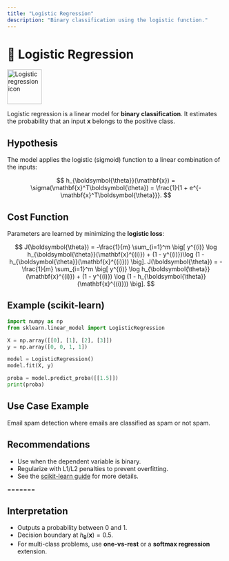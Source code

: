 ```yaml
---
title: "Logistic Regression"
description: "Binary classification using the logistic function."
---
```


# 🔐 Logistic Regression

<img src="../../images/supervised/logistic-regression.svg" alt="Logistic regression icon" width="80" />

Logistic regression is a linear model for **binary classification**. It estimates the probability that an input $\mathbf{x}$ belongs to the positive class.

## Hypothesis

The model applies the logistic (sigmoid) function to a linear combination of the inputs:

$$
h_{\boldsymbol{\theta}}(\mathbf{x}) = \sigma(\mathbf{x}^T\boldsymbol{\theta}) = \frac{1}{1 + e^{-\mathbf{x}^T\boldsymbol{\theta}}}.
$$

## Cost Function

Parameters are learned by minimizing the **logistic loss**:

$$
J(\boldsymbol{\theta}) = -\frac{1}{m} \sum_{i=1}^m \big[ y^{(i)} \log h_{\boldsymbol{\theta}}(\mathbf{x}^{(i)}) + (1 - y^{(i)})\log (1 - h_{\boldsymbol{\theta}}(\mathbf{x}^{(i)})) \big].
J(\boldsymbol{\theta}) = -\frac{1}{m} \sum_{i=1}^m \big[ y^{(i)} \log h_{\boldsymbol{\theta}}(\mathbf{x}^{(i)}) + (1 - y^{(i)}) \log (1 - h_{\boldsymbol{\theta}}(\mathbf{x}^{(i)})) \big].
$$

## Example (scikit-learn)

```python
import numpy as np
from sklearn.linear_model import LogisticRegression

X = np.array([[0], [1], [2], [3]])
y = np.array([0, 0, 1, 1])

model = LogisticRegression()
model.fit(X, y)

proba = model.predict_proba([[1.5]])
print(proba)
```

## Use Case Example

Email spam detection where emails are classified as spam or not spam.

## Recommendations

- Use when the dependent variable is binary.
- Regularize with L1/L2 penalties to prevent overfitting.
- See the [scikit-learn guide](https://scikit-learn.org/stable/modules/linear_model.html#logistic-regression) for more details.

=======
## Interpretation

- Outputs a probability between 0 and 1.
- Decision boundary at $h_{\boldsymbol{\theta}}(\mathbf{x}) = 0.5$.
- For multi-class problems, use **one-vs-rest** or a **softmax regression** extension.
